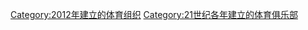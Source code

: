 {{Cat topic in year| topic=建立的體育俱樂部| year=2012}}

[[Category:2012年建立的体育组织|Category:2012年建立的体育组织]]
[[Category:21世纪各年建立的体育俱乐部|Category:21世纪各年建立的体育俱乐部]]